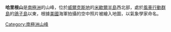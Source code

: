 {{coord|66|19|S|110|29|E|source:GNIS|display=title}}

'''哈里根山'''是[[南極洲|南極洲]]的山峰，位於[[威爾克斯地|威爾克斯地]]的[[米歇爾半島|米歇爾半島]]西北部，處於[[風車行動群島|風車行動群島]]的[[鴿子島|鴿子島]]以東，根據[[美國|美國]]海軍拍攝的空中照片被繪入地圖，以氣象學家命名。

{{Antarctica-geo-stub}}
[[Category:南極洲山峰|Category:南極洲山峰]]